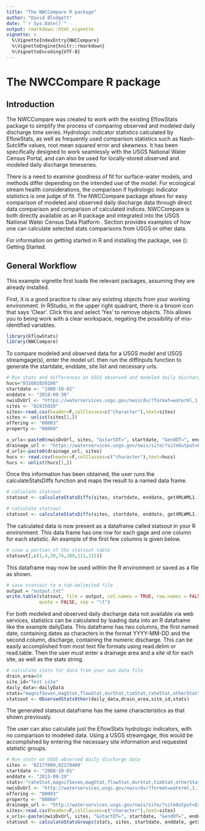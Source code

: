 ```yaml
---
title: "The NWCCompare R package"
author: "David Blodgett"
date: "`r Sys.Date()`"
output: rmarkdown::html_vignette
vignette: >
  %\VignetteIndexEntry{NWCCompare}
  %\VignetteEngine{knitr::rmarkdown}
  %\VignetteEncoding{UTF-8}
---
```


# The NWCCompare R package

## Introduction

The NWCCompare was created to work with the existing EflowStats package to simplify the process of comparing observed and modeled daily discharge time series. Hydrologic indicator statistics calculated by EflowStats, as well as frequently used comparison statistics such as Nash-Sutcliffe values, root mean squared error and skewness. It has been specifically designed to work seamlessly with the USGS National Water Census Portal, and can also be used for locally-stored observed and modeled daily discharge timeseries.     
              
There is a need to examine goodness of fit for surface-water models, and methods differ depending on the intended use of the model. For ecological stream health considerations, the comparison if hydrologic indicator statistics is one judge of fit. The NWCCompare package allows for easy comparison of modeled and observed daily discharge data through direct data comparison and comparison of calculated indices.  NWCCompare is both directly available as an R package and integrated into the USGS National Water Census Data Platform \url{http://cida.usgs.gov/nwc/}.  Section \ref{sec:exampleWorkflow} provides examples of how one can calculate selected stats comparisons from USGS or other data. 
              
For information on getting started in R and installing the package, see (\ref{sec:started}): Getting Started.

## General Workflow

This example vignette first loads the relevant packages, assuming they are already installed.

First, it is a good practice to clear any existing objects from your working environment. In RStudio, in the upper right quadrant, there is a broom icon that says 'Clear'. Click this and select 'Yes' to remove objects. This allows you to being work with a clear workspace, negating the possibility of mis-identified variables. 


```r
library(EflowStats)
library(NWCCompare)
```
To compare modeled and observed data for a USGS model and USGS streamgage(s), enter the model url. then run the diffInputs function to generate the startdate, enddate, site list and necessary urls. 


```r
# Run stats and differences on USGS observed and modeled daily discharge data
hucs="031601020108"
startdate <- "1980-10-01"
enddate <- "2010-09-30"
nwisDvUrl <- "https://waterservices.usgs.gov/nwis/dv/?format=waterml,1.1&sites="
sites <- "02435020"
sites<-read.csv(header=F,colClasses=c("character"),text=sites)
sites <- unlist(sites[1,])
offering <- "00003"
property <- "00060"
```

```r
x_urls<-paste0(nwisDvUrl, sites, "&startDT=", startdate, "&endDT=", enddate, "&statCd=", offering, "&parameterCd=", property)
drainage_url <- "https://waterservices.usgs.gov/nwis/site/?siteOutput=Expanded&site="
d_urls<-paste0(drainage_url, sites)
hucs <- read.csv(header=F,colClasses=c("character"),text=hucs)
hucs <- unlist(hucs[1,])
```
Once this information has been obtained, the user runs the calculateStatsDiffs function and maps the result to a named data frame.

```r
# calculate statsout
statsout <- calculateStatsDiffs(sites, startdate, enddate, getXMLWML1.1Data, x_urls, getDrainageArea, sites, get_nwc_wb_data, hucs)
```

```r
# calculate statsout
statsout <- calculateStatsDiffs(sites, startdate, enddate, getXMLWML1.1Data, x_urls, getDrainageArea, sites, get_nwc_wb_data, hucs)
```

The calculated data is now present as a dataframe called statsout in your R environment. This data frame has one row for each gage and one column for each statistic. An example of the first few columns is given below.

```r
# view a portion of the statsout table
statsout[,c(1,4,39,74,109,111,115)]
```

This dataframe may now be used within the R environment or saved as a file as shown.

```r
# save statsout to a tab-delimited file
output = "output.txt"
write.table(statsout, file = output, col.names = TRUE, row.names = FALSE, 
            quote = FALSE, sep = "\t")
```

For both modeled and observed daily discharge data not available via web services, statistics can be calculated by loading data into an R dataframe like the example \texttt{"}dailyData\texttt{"}. This dataframe has two columns, the first named date, containing dates as characters in the format \texttt{"}YYYY-MM-DD\texttt{"} and the second column, discharge, containing the numeric discharge. This can be easily accomplished from most text file formats using \texttt{"}read.delim\texttt{"} or \texttt{"}read.table\texttt{"}. Then the user must enter a drainage area and a site id for each site, as well as the stats string.

```r
# calculate stats for data from your own data file
drain_area=54
site_id="Test site"
daily_data<-dailyData
stats="magnifSeven,magStat,flowStat,durStat,timStat,rateStat,otherStat"
statsout <- ObservedStatsOther(daily_data,drain_area,site_id,stats)
```

The generated statsout dataframe has the same characteristics as that shown previously. 

The user can also calculate just the EflowStats hydrologic indicators, with no comparison to modeled data. Using a USGS streamgage, this would be accomplished by entering the necessary site information and requested statistic groups. 

```r
# Run stats on USGS observed daily discharge data
sites <- '02177000,02178400'
startdate <- "2008-10-01"
enddate <- "2013-09-29"
stats<-"rateStat,magnifSeven,magStat,flowStat,durStat,timStat,otherStat"
nwisDvUrl <- "http://waterservices.usgs.gov/nwis/dv/?format=waterml,1.1&sites="
offering <- "00003"
property <- "00060"
drainage_url <- "http://waterservices.usgs.gov/nwis/site/?siteOutput=Expanded&site="
sites<-read.csv(header=F,colClasses=c("character"),text=sites)
x_urls<-paste(nwisDvUrl, sites, "&startDT=", startdate, "&endDT=", enddate, "&statCd=", offering, "&parameterCd=", property, sep = "")
statsout <- calculateStatsGroups(stats, sites, startdate, enddate, getXMLWML1.1Data, x_urls, getDrainageArea, sites)  
```
